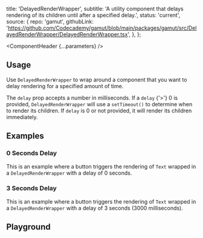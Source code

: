 


  title: 'DelayedRenderWrapper',
  subtitle:
    'A utility component that delays rendering of its children until after a specified delay.',
  status: 'current',
  source: {
    repo: 'gamut',
    githubLink:
      'https://github.com/Codecademy/gamut/blob/main/packages/gamut/src/DelayedRenderWrapper/DelayedRenderWrapper.tsx',
  },
};

<Meta of={DelayedRenderWrapperStories} />

<ComponentHeader {...parameters} />

## Usage

Use `DelayedRenderWrapper` to wrap around a component that you want to delay rendering for a specified amount of time.

The `delay` prop accepts a number in milliseconds. If a `delay` {'>'} 0 is provided, `DelayedRenderWrapper` will use a `setTimeout()` to determine when to render its children. If `delay` is 0 or not provided, it will render its children immediately.

## Examples

### 0 Seconds Delay

This is an example where a button triggers the rendering of `Text` wrapped in a `DelayedRenderWrapper` with a delay of 0 seconds.

<Canvas of={DelayedRenderWrapperStories.ZeroSecondsDelay} />

### 3 Seconds Delay

This is an example where a button triggers the rendering of `Text` wrapped in a `DelayedRenderWrapper` with a delay of 3 seconds (3000 milliseconds).

<Canvas of={DelayedRenderWrapperStories.ThreeSecondDelay} />

## Playground

<Canvas sourceState="shown" of={DelayedRenderWrapperStories.Default} />

<Controls />
